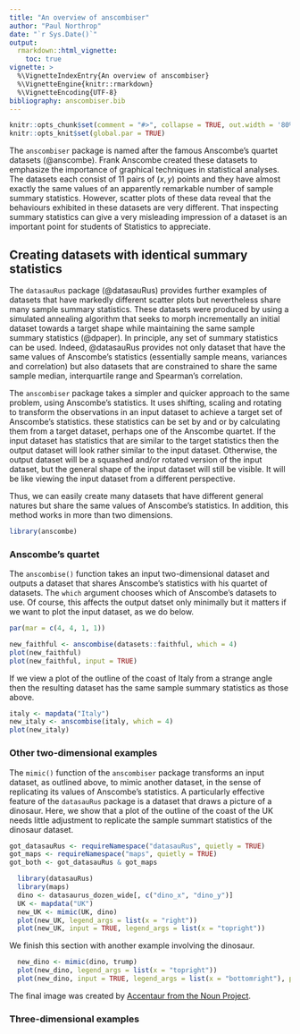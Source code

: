 ```yaml
---
title: "An overview of anscombiser"
author: "Paul Northrop"
date: "`r Sys.Date()`"
output: 
  rmarkdown::html_vignette:
    toc: true
vignette: >
  %\VignetteIndexEntry{An overview of anscombiser}
  %\VignetteEngine{knitr::rmarkdown}
  %\VignetteEncoding{UTF-8}
bibliography: anscombiser.bib
---
```


```r
knitr::opts_chunk$set(comment = "#>", collapse = TRUE, out.width = '80%', fig.align = 'center', fig.width = 7, fig.height = 7)
knitr::opts_knit$set(global.par = TRUE)
```

The `anscombiser` package is named after the famous Anscombe's quartet datasets (@anscombe).  Frank Anscombe created these datasets to emphasize the importance of graphical techniques in statistical analyses.  The datasets each consist of 11 pairs of $(x, y)$ points and they have almost exactly the same values of an apparently remarkable number of sample summary statistics.  However, scatter plots of these data reveal that the behaviours exhibited in these datasets are very different.  That inspecting summary statistics can give a very misleading impression of a dataset is an important point for students of Statistics to appreciate.

## Creating datasets with identical summary statistics

The `datasauRus` package (@datasauRus) provides further examples of datasets that have markedly different scatter plots but nevertheless share many sample summary statistics.  These datasets were produced by using a simulated annealing algorithm that seeks to morph incrementally an initial dataset towards a target shape while maintaining the same sample summary statistics (@dpaper). In principle, any set of summary statistics can be used.  Indeed, @datasauRus provides not only dataset that have the same values of Anscombe's statistics (essentially sample means, variances and correlation) but also datasets that are constrained to share the same sample median, interquartile range and Spearman's correlation.

The `anscombiser` package takes a simpler and quicker approach to the same problem, using Anscombe's statistics.  It uses shifting, scaling and rotating to transform the observations in an input dataset to achieve a target set of Anscombe's statistics.  these statistics can be set by and or by calculating them from a target dataset, perhaps one of the Anscombe quartet.  If the input dataset has statistics that are similar to the target statistics then the output dataset will look rather similar to the input dataset.  Otherwise, the output dataset will be a squashed and/or rotated version of the input dataset, but the general shape of the input dataset will still be visible.  It will be like viewing the input dataset from a different perspective.

Thus, we can easily create many datasets that have different general natures but share the same values of Anscombe's statistics.  In addition, this method works in more than two dimensions. 

```r
library(anscombe)
```

### Anscombe's quartet

The `anscombise()` function takes an input two-dimensional dataset and outputs a dataset that shares Anscombe's statistics with his quartet of datasets.  The `which` argument chooses which of Anscombe's datasets to use.  Of course, this affects the output datset only minimally but it matters if we want to plot the input dataset, as we do below.

```r
par(mar = c(4, 4, 1, 1))
```

```r
new_faithful <- anscombise(datasets::faithful, which = 4)
plot(new_faithful)
plot(new_faithful, input = TRUE)
```

If we view a plot of the outline of the coast of Italy from a strange angle then the resulting dataset has the same sample summary statistics as those above. 

```r
italy <- mapdata("Italy")
new_italy <- anscombise(italy, which = 4)
plot(new_italy)
```

### Other two-dimensional examples

The `mimic()` function of the `anscombiser` package transforms an input dataset, as outlined above, to mimic another dataset, in the sense of replicating its values of Anscombe's statistics.  A particularly effective feature of the `datasauRus` package is a dataset that draws a picture of a dinosaur.  Here, we show that a plot of the outline of the coast of the UK needs little adjustment to replicate the sample summart statistics of the dinosaur dataset.   

```r
got_datasauRus <- requireNamespace("datasauRus", quietly = TRUE)
got_maps <- requireNamespace("maps", quietly = TRUE)
got_both <- got_datasauRus & got_maps
```

```r
  library(datasauRus)
  library(maps)
  dino <- datasaurus_dozen_wide[, c("dino_x", "dino_y")]
  UK <- mapdata("UK")
  new_UK <- mimic(UK, dino)
  plot(new_UK, legend_args = list(x = "right"))
  plot(new_UK, input = TRUE, legend_args = list(x = "topright"))
```

We finish this section with another example involving the dinosaur.

```r
  new_dino <- mimic(dino, trump)
  plot(new_dino, legend_args = list(x = "topright"))
  plot(new_dino, input = TRUE, legend_args = list(x = "bottomright"), pch = 20)
```

The final image was created by [Accentaur from the Noun Project](https://thenounproject.com/term/donald-trump/727774/). 

### Three-dimensional examples


